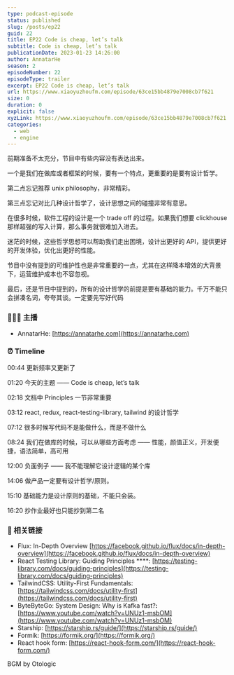 ```yaml
---
type: podcast-episode
status: published
slug: /posts/ep22
guid: 22
title: EP22 Code is cheap, let’s talk
subtitle: Code is cheap, let’s talk
publicationDate: 2023-01-23 14:26:00
author: AnnatarHe
season: 2
episodeNumber: 22
episodeType: trailer
excerpt: EP22 Code is cheap, let’s talk
url: https://www.xiaoyuzhoufm.com/episode/63ce15bb4879e7008cb7f621
size: 0
duration: 0
explicit: false
xyzLink: https://www.xiaoyuzhoufm.com/episode/63ce15bb4879e7008cb7f621
categories:
  - web
  - engine
---
```


前期准备不太充分，节目中有些内容没有表达出来。

一个是我们在做库或者框架的时候，要有一个特点，更重要的是要有设计哲学。

第二点忘记推荐 unix philosophy，非常精彩。

第三点忘记对比几种设计哲学了，设计思想之间的碰撞非常有意思。

在很多时候，软件工程的设计是一个 trade off 的过程。如果我们想要 clickhouse 那样超强的写入计算，那么事务就很难加入进去。

迷茫的时候，这些哲学思想可以帮助我们走出困境，设计出更好的 API，提供更好的开发体验，优化出更好的性能。

节目中没有提到的可维护性也是非常重要的一点，尤其在这样降本增效的大背景下，运营维护成本也不容忽视。

最后，还是节目中提到的，所有的设计哲学的前提是要有基础的能力。千万不能只会拼凑名词，夸夸其谈。一定要先写好代码

### 👨‍👨‍👦 主播

- AnnatarHe: [https://annatarhe.com](https://annatarhe.com)

### ⏰ Timeline

00:44 更新频率又更新了

01:20 今天的主题 —— Code is cheap, let’s talk

02:18 文档中 Principles 一节非常重要

03:12 react, redux, react-testing-library, tailwind 的设计哲学

07:12 很多时候写代码不是能做什么，而是不做什么

08:24 我们在做库的时候，可以从哪些方面考虑 —— 性能，颜值正义，开发便捷，语法简单，高可用

12:00 负面例子 —— 我不能理解它设计逻辑的某个库

14:06 做产品一定要有设计哲学/原则。

15:10 基础能力是设计原则的基础，不能只会装。

16:20 抄作业最好也只能抄到第二名

### 🔗 相关链接

- Flux: In-Depth Overview [https://facebook.github.io/flux/docs/in-depth-overview](https://facebook.github.io/flux/docs/in-depth-overview)
- React Testing Library: Guiding Principles ****: [https://testing-library.com/docs/guiding-principles](https://testing-library.com/docs/guiding-principles)
- TailwindCSS: Utility-First Fundamentals: [https://tailwindcss.com/docs/utility-first](https://tailwindcss.com/docs/utility-first)
- ByteByteGo: System Design: Why is Kafka fast?****:**** [https://www.youtube.com/watch?v=UNUz1-msbOM](https://www.youtube.com/watch?v=UNUz1-msbOM)
- Starship: [https://starship.rs/guide/](https://starship.rs/guide/)
- Formik: [https://formik.org/](https://formik.org/)
- React hook form: [https://react-hook-form.com/](https://react-hook-form.com/)

BGM by Otologic
